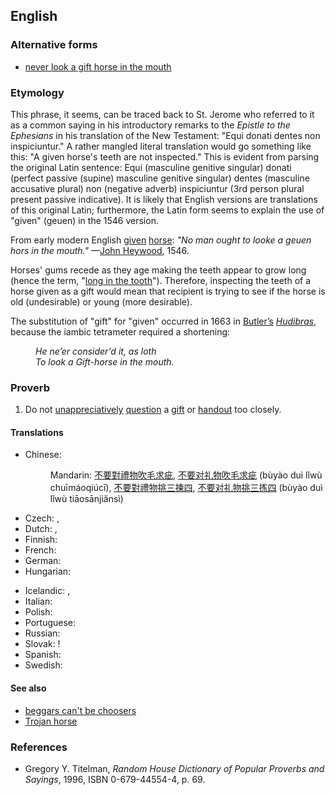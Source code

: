 {{was wotd|2009|December|17}}
==English==

===Alternative forms===
* [[never look a gift horse in the mouth]]

===Etymology===
This phrase, it seems, can be traced back to St. Jerome who referred to it as a common saying in his introductory remarks to the ''Epistle to the Ephesians'' in his translation of the New Testament: "Equi donati dentes non inspiciuntur." A rather mangled literal translation would go something like this: "A given horse's teeth are not inspected." This is evident from parsing the original Latin sentence: Equi (masculine genitive singular) donati (perfect passive (supine) masculine genitive singular) dentes (masculine accusative plural) non (negative adverb) inspiciuntur (3rd person plural present passive indicative). It is likely that English versions are translations of this original Latin; furthermore, the Latin form seems to explain the use of "given" (geuen) in the 1546 version.

From early modern English [[given]] [[horse]]: ''"No man ought to looke a geuen hors in the mouth."'' —[[w:John Heywood|John Heywood]], 1546.

Horses' gums recede as they age making the teeth appear to grow long (hence the term, "[[long in the tooth]]"). Therefore, inspecting the teeth of a horse given as a gift would mean that recipient is trying to see if the horse is old (undesirable) or young (more desirable).

The substitution of "gift" for "given" occurred in 1663 in [[w:Samuel Butler (poet)|Butler’s]] ''[[w:Hudibras|Hudibras]]'', because the iambic tetrameter required a shortening:
: ''He ne’er consider'd it, as loth''
: ''To look a Gift-horse in the mouth.''

===Proverb===
{{infl|en|proverb|head=[[don't]] [[look]] a [[gift]] [[horse]] [[in]] [[the]] [[mouth]]}}

# Do not [[unappreciatively]] [[question]] a [[gift]] or [[handout]] too closely.

====Translations====
{{trans-top|a phrase referring to unappreciatively questioning of a gift or handout too closely}}
* Chinese:
*: Mandarin: {{qualifier|no equivalent idiom exists}} [[不要]][[對]][[禮物]][[吹毛求疵]], [[不要]][[对]][[礼物]][[吹毛求疵]] (bùyào duì lǐwù chuīmáoqiúcī), [[不要]][[對]][[禮物]][[挑三揀四]], [[不要]][[对]][[礼物]][[挑三拣四]] (bùyào duì lǐwù tiāosānjiǎnsì)
* Czech: {{t-|cs|darovanému koni na zuby nekoukej}}, {{t|cs|darovanému koni na zuby nehleď}}
* Dutch: {{t|nl|een gegeven paard niet in de bek kijken}}, {{t|nl|Men moet een gegeven paard niet in de bek kijken}}
* Finnish: {{t-|fi|lahjahevosen suuhun ei saa katsoa}}
* French: {{t|fr|à cheval donné, on ne regarde pas la bouche}}
* German: {{t+|de|Einem geschenkten Gaul schaut man nicht ins Maul}}
* Hungarian: {{t+|hu|ajándék lónak ne nézd a fogát}}
{{trans-mid}}
* Icelandic: {{qualifier|look a gift horse in the mouth}} {{t|is|kunna ekki gott að meta}}, {{qualifier|don't look a gift horse in the mouth}} {{t-|is|vanþakklátur|m|alt=ekki vera vanþakklátur}}
* Italian: {{t-|it|a caval donato non si guarda in bocca}}
* Polish: {{t|pl|darowanemu koniowi nie zagląda się w zęby}}
* Portuguese: {{t|pt|a cavalo dado não se olha os dentes}}
* Russian: {{t|ru|дарёному коню в зубы не смотрят|tr=darjónomu konjú v zúby ne smótrjat}}
* Slovak: {{t|sk|darovanému koňovi sa na zuby nepozeraj}}!
* Spanish: {{t|es|a caballo regalado no se le miran los dientes}}
* Swedish: {{t|sv|skåda inte en given häst i munnen}}
{{trans-bottom}}

====See also====
* [[beggars can't be choosers]]
* [[Trojan horse]]

===References===
* Gregory Y. Titelman, ''Random House Dictionary of Popular Proverbs and Sayings'', 1996, ISBN 0-679-44554-4, p. 69.